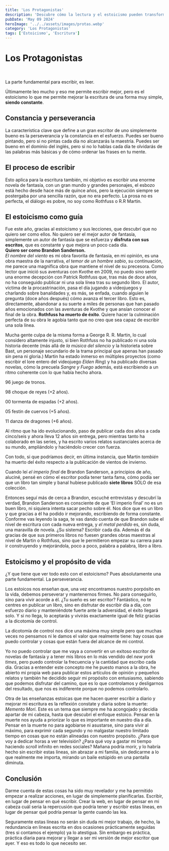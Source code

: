```yaml
---
title: 'Los Protagonistas'
description: 'Descubre cómo la lectura y el estoicismo pueden transformar tu escritura. Perseverancia vs procrastinación. La filosofía estoica te ayuda a disfrutar del proceso sin obsesionarte con la perfección.'
pubDate: 'May 09 2024'
heroImage: '../../assets/images/protas.webp'
category: 'Los Protagonistas'
tags: ['Estoicismo', 'Escritura']
---
```



## <h1 class="text-4xl font-bold text-green-500">Los Protagonistas</h1>
<br />

La parte fundamental para escribir, es leer.

Últimamente leo mucho y eso me permite escribir mejor, pero es el estoicismo lo que me permite mejorar la escritura de una forma muy simple, **siendo constante**.
<br />

### <h2 class="text-2xl font-bold">Constancia y perseverancia</h2>

La característica clave que define a un gran escritor de uno simplemente bueno es la perseverancia y la constancia en el esfuerzo. Puedes ser bueno pintando, pero si no pintas cada día no alcanzarás la maestría. Puedes ser bueno en el dominio del inglés, pero si no lo hablas cada día te olvidarás de las palabras más básicas y de cómo ordenar las frases en tu mente.
<br />

### <h2 class="text-2xl font-bold">El proceso de escribir</h2>

Esto aplica para la escritura también, mi objetivo es escribir una enorme novela de fantasía, con un gran mundo y grandes personajes, el esbozo está hecho desde hace más de quince años, pero la ejecución siempre se postergaba por una sencilla razón, que no era perfecto. La prosa no es perfecta, el diálogo es pobre, no soy como Rothfuss o R.R Martin.
<br />

### <h2 class="text-2xl font-bold">El estoicismo como guía</h2>

Fue este año, gracias al estoicismo y sus lecciones, que descubrí que no quiero ser como ellos. No quiero ser el mejor autor de fantasía, simplemente un autor de fantasía que se esfuerza y **disfruta con sus escritos**, que es constante y que mejora un poco cada día.
<br />
**Quiero ser como Brandon Sanderson.**
<br />
_El nombre del viento_ es mi obra favorita de fantasía, en mi opinión, es una obra maestra de la narrativa, _el temor de un hombre sabio_, su continuación, me parece una magnífica obra que mantiene el nivel de su precesora. Como lector que inició sus aventuras con Kvothe en 2009, no puedo sino sentir una enorme decepción con Patrick Rothfuss que, tras más de doce años, no ha conseguido publicar ni una sola línea tras su segundo libro. El autor, víctima de la procastrinación, pasa el día jugando a videojuegos y charlando sobre banalidades y, es más, se enfada, cuando alguien le pregunta (doce años después) cómo avanza el tercer libro. Esto es, directamente, abandonar a su suerte a miles de personas que han pasado años emocionados con las aventuras de Kvothe y que ansían conocer el final de la obra. **Rothfuss ha muerto de éxito**. Quiere hacer la culminación perfecta de su obra le agobia tanto que no creo que sea capaz de escribir una sola línea.

Mucha gente culpa de la misma forma a George R. R. Martin, lo cual considero altamente injusto, si bien Rothfuss no ha publicado ni una sola historia decente (más allá de _la música del silencio_ y la historieta sobre Bast, un personaje secundario de la trama principal que apenas han pasado sin pena ni gloria.) Martin ha estado inmerso en múltiples proyectos (como escribir el lore entero del videojuego _Elden Ring_) y ha publicado diversas novelas, cómo la precuela _Sangre y Fuego_ además, está escribiendo a un ritmo coherente con lo que había hecho ahora.

96 juego de tronos.

98 choque de reyes (+2 años).

00 tormenta de espadas (+2 años).

05 festin de cuervos (+5 años).

11 danza de dragones (+6 años).

Al ritmo que ha ido evolucionando, paso de publicar cada dos años a cada cinco/seis y ahora lleva 12 años sin entrega, pero mientras tanto ha colaborado en las series, y ha escrito varios relatos sustanciales acerca de su mundo, ampliándolo y haciéndolo crecer con fuerza.

Con todo, si que podríamos decir, en última instancia, que Martin _también_ ha muerto del éxito respecto a la publicación de vientos de invierno.
 
Cuando leí _el imperio final_ de Brandon Sanderson, a principios de año, aluciné, pensé en cómo el escritor podía tener tanta fama, cómo podía ser que un libro tan simple y banal hubiese publicado **siete libros** SÓLO de esa colección.

Entonces seguí más de cerca a Brandon, escuché entrevistas y descubrí la verdad, Brandon Sanderson es consciente de que ‘El imperio final’ no es un buen libro, ni siquiera intenta sacar pecho sobre él. Nos dice que es un libro y que gracias a él ha podido ir mejorando, escribiendo de forma constante. Conforme vas leyendo la saga, te vas dando cuenta de que Brandon sube el nivel de escritura con cada nueva entrega, y _el metal perdido_ es, sin duda, una maravilla de novela. ¿Su sistema? Escribir cada día. Además él da gracias de que sus primeros libros no fuesen grandes obras maestras al nivel de Martin o Rothfuss, sino que le permitieron empezar su carrera para ir construyendo y mejorándola, poco a poco, palabra a palabra, libro a libro.
<br />

### <h2 class="text-2xl font-bold">Estoicismo y el propósito de vida</h2>

¿Y que tiene que ver todo esto con el estoicismo? Pues absolutamente una parte fundamental. La perseverancia.

Los estoicos nos enseñan que, una vez encontramos nuestro porpósito en la vida, debemos perseverar y mantenernos firmes. No para conseguirlo, sino para vivir acorde a él. ¿Tu sueño es ser escritor? Fantástico, no te centres en publicar un libro, sino en disfrutar de escribir día a día, con esfuerzo diario y manteniéndote fuerte ante la adversidad, el éxito llegará solo. Y si no llega, lo aceptarás y vivirás exactamente igual de feliz gracias a la dicotomía de control.

La dicotomía de control nos dice una máxima muy simple pero que muchas veces no pensamos ni le damos el valor que realmente tiene: hay cosas que puedo controlar y cosas que están fuera del alcance de mi control.

Yo no puedo controlar que me vaya a convertir en un exitoso escritor de novelas de fantasía y a tener mis libros en lo más vendido del _new york times_, pero puedo controlar la frecuencia y la cantidad que escribo cada día. Gracias a entender este concepto me he puesto manos a la obra, he abierto mi propia web para publicar estos artículos de opinión y pequeños relatos y también he decidido seguir mi propósito con entusiasmo, sabiendo que podemos disfrutar del camino, que es lo que controlamos y desligarnos del resultado, que nos es indiferente porque no podemos controlarlo.

Otra de las enseñanzas estoicas que me hacen querer escribir a diario y mejorar mi escritura es la reflexión constate y diaria sobre la muerte: _Memento Mori_. Este es un tema que siempre me ha acongojado y decidía apartar de mi cabeza, hasta que descubrí el enfoque estoico. Pensar en la muerte nos ayuda a priorizar lo que es importante en nuestro día a día. Pensar en la muerte no para agobiarse ni asustarse, sino para vivir al máximo, para exprimir cada segundo y no malgastar nuestro limitado tiempo en cosas que no están alineadas con nuestro propósito. ¿Para que voy a dedicar horas a ver televisión? ¿Para qué voy a gastar mi tiempo haciendo _scroll_ infinito en redes sociales? Mañana podría morir, y lo habría hecho sin escribir estas lineas, sin abrazar a mi familia, sin dedicarme a lo que realmente me importa, mirando un baile estúpido en una pantalla diminuta.
<br />

## <h2 class="text-2xl font-bold">Conclusión</h2>

Darme cuenta de estas cosas ha sido muy revelador y me ha permitido empezar a realizar acciones, en lugar de simplemente planificarlas. Escribir, en lugar de pensar en qué escribir. Crear la web, en lugar de pensar en mi cabeza cuál seria la repercusión que podría tener y escribir estas líneas, en lugar de pensar qué podría pensar la gente cuando las lea.

Seguramente estas líneas no serán sin duda mi mejor trabajo, de hecho, la redundancia en líneas escrita en dos ocasiones prácticamente seguidas (tres si contamos el ejemplo) ya lo atestigua. Sin embargo es práctica, práctica diaria para mejorar y llegar a ser mi versión de mejor escritor que ayer. Y eso es todo lo que necesito ser.
